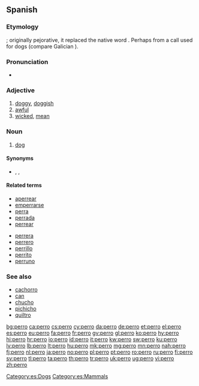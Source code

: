 {{also|pero|però}}
==Spanish==

===Etymology===
{{unk.|lang=es}}; originally pejorative, it replaced the native word {{term|lang=es|can}}. Perhaps from a call used for dogs (compare Galician {{term|apurrar||set the dogs on}}).

===Pronunciation===
* {{IPA|/ˈpe.ro/|lang=es}}

===Adjective===
{{es-adj|f=perra}}

# [[doggy]], [[doggish]]
# [[awful]]
# [[wicked]], [[mean]]

===Noun===
{{es-noun|m|f=perra}}

# [[dog]]

====Synonyms====
* {{l|es|cachorro}}, {{l|es|can}}, {{l|es|chucho}}

====Related terms====
{{rel-top}}
* [[aperrear]]
* [[emperrarse]]
* [[perra]] {{f}}
* [[perrada]]
* [[perrear]]
{{rel-mid}}
* [[perrera]] {{f}}
* [[perrero]]
* [[perrillo]]
* [[perrito]] {{m}}
* [[perruno]] {{pos_a}}
{{rel-bottom}}

===See also===
* [[cachorro]] {{m}}
* [[can]] {{m}}
* [[chucho]] {{m}}
* [[pichicho]] {{m}}
* [[quiltro]] {{m}}

[[Category:es:Dogs]]
[[Category:es:Mammals]]

[[bg:perro]]
[[ca:perro]]
[[cs:perro]]
[[cy:perro]]
[[da:perro]]
[[de:perro]]
[[et:perro]]
[[el:perro]]
[[es:perro]]
[[eu:perro]]
[[fa:perro]]
[[fr:perro]]
[[gv:perro]]
[[gl:perro]]
[[ko:perro]]
[[hy:perro]]
[[hi:perro]]
[[hr:perro]]
[[io:perro]]
[[id:perro]]
[[it:perro]]
[[kw:perro]]
[[sw:perro]]
[[ku:perro]]
[[lv:perro]]
[[lb:perro]]
[[lt:perro]]
[[hu:perro]]
[[mk:perro]]
[[mg:perro]]
[[mn:perro]]
[[nah:perro]]
[[fj:perro]]
[[nl:perro]]
[[ja:perro]]
[[no:perro]]
[[pl:perro]]
[[pt:perro]]
[[ro:perro]]
[[ru:perro]]
[[fi:perro]]
[[sv:perro]]
[[tl:perro]]
[[ta:perro]]
[[th:perro]]
[[tr:perro]]
[[uk:perro]]
[[ug:perro]]
[[vi:perro]]
[[zh:perro]]